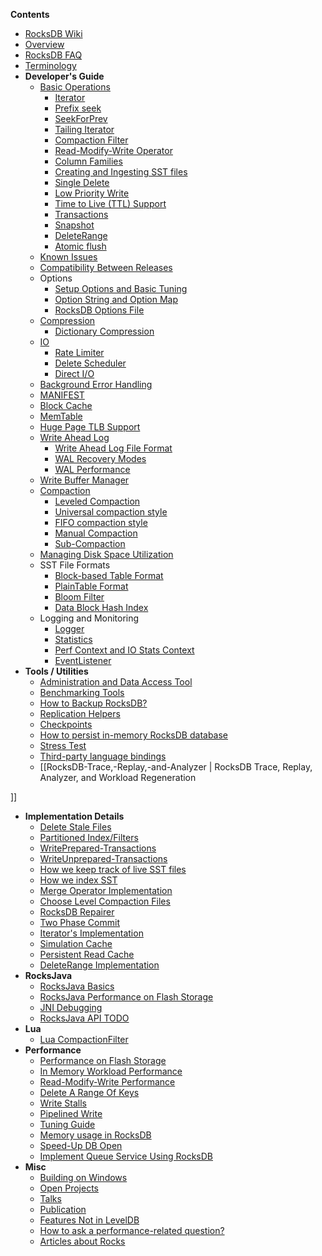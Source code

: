'''Contents'''
* [[Home | RocksDB Wiki]]
* [[RocksDB-Basics | Overview]]
* [[RocksDB FAQ | RocksDB FAQ]]
* [[Terminology|Terminology]]
* '''Developer's Guide''' 
** [[Basic-Operations | Basic Operations]]
*** [[Iterator | Iterator]]
*** [[Prefix-Seek-API-Changes | Prefix seek]]
*** [[SeekForPrev | SeekForPrev]]
*** [[Tailing-Iterator | Tailing Iterator]]
*** [[Compaction-Filter | Compaction Filter]]
*** [[Merge-Operator | Read-Modify-Write Operator]]
*** [[Column-Families | Column Families]]
*** [[Creating-and-Ingesting-SST-files | Creating and Ingesting SST files]]
*** [[Single-Delete | Single Delete]]
*** [[Low Priority Write]]
*** [[Time-to-Live | Time to Live (TTL) Support]]
*** [[Transactions | Transactions]]
*** [[Snapshot | Snapshot]]
*** [[DeleteRange | DeleteRange]]
*** [[Atomic flush | Atomic flush]]
** [[Known-Issues | Known Issues]]
** [[RocksDB Compatibility Between Different Releases|Compatibility Between Releases]]
** Options
*** [[Setup Options and Basic Tuning | Setup Options and Basic Tuning]]
*** [[Option-String-and-Option-Map | Option String and Option Map]]
*** [[RocksDB-Options-File | RocksDB Options File]]
** [[Compression]]
*** [[Dictionary-Compression | Dictionary Compression]]
** [[IO]]
*** [[Rate-Limiter | Rate Limiter]]
*** [[Delete-Scheduler | Delete Scheduler]]
*** [[Direct-IO | Direct I/O]]
** [[Background Error Handling]]
** [[MANIFEST | MANIFEST]]
** [[Block-Cache | Block Cache]]
** [[MemTable | MemTable]]
** [[Allocating-Some-Indexes-and-Bloom-Filters-using-Huge-Page-TLB | Huge Page TLB Support]]
** [[Write Ahead Log]]
*** [[Write Ahead Log File Format | Write Ahead Log File Format]]
*** [[WAL Recovery Modes | WAL Recovery Modes]]
*** [[WAL Performance]]
** [[Write-Buffer-Manager | Write Buffer Manager]]
** [[Compaction | Compaction]]
*** [[Leveled Compaction]]
*** [[Universal-Compaction | Universal compaction style]]
*** [[FIFO-compaction-style | FIFO compaction style]]
*** [[Manual Compaction]]
*** [[Sub-Compaction]]
** [[Managing Disk Space Utilization]]
** SST File Formats
*** [[Rocksdb-BlockBasedTable-Format | Block-based Table Format]]
*** [[PlainTable-Format | PlainTable Format]]
*** [[Rocksdb-Bloom-Filter | Bloom Filter]]
*** [[Data-Block-Hash-Index | Data Block Hash Index]]
** Logging and Monitoring
*** [[Logger | Logger]]
*** [[Statistics | Statistics]]
*** [[Perf-Context-and-IO-Stats-Context | Perf Context and IO Stats Context]]
*** [[EventListener | EventListener]]
* '''Tools / Utilities'''
** [[Administration-and-Data-Access-Tool | Administration and Data Access Tool]]
** [[Benchmarking-Tools | Benchmarking Tools]]
** [https://github.com/facebook/rocksdb/wiki/How-to-backup-RocksDB%3F How to Backup RocksDB?] <!-- note this link must use an external link format bec MediaWiki markup doesn't support special characters in its native namespace -->
** [[Replication Helpers]]
** [[Checkpoints | Checkpoints]]
** [https://github.com/facebook/rocksdb/wiki/How-to-persist-in-memory-RocksDB-database%3F How to persist in-memory RocksDB database] <!-- note this link must use an external link format bec MediaWiki markup doesn't support special characters in its native namespace -->
** [https://github.com/facebook/rocksdb/wiki/Stress-test Stress Test] <!-- note this link must use an external link format bec MediaWiki markup doesn't support special characters in its native namespace -->
** [[Third-party-language-bindings | Third-party language bindings]]
** [[RocksDB-Trace,-Replay,-and-Analyzer | RocksDB Trace, Replay, Analyzer, and Workload Regeneration
]]
* '''Implementation Details'''
** [[Delete Stale Files]]
** [[Partitioned-Index-Filters | Partitioned Index/Filters]]
** [[WritePrepared Transactions | WritePrepared-Transactions]]
** [[WriteUnprepared Transactions | WriteUnprepared-Transactions]]
** [[How-we-keep-track-of-live-SST-files | How we keep track of live SST files]]
** [[Indexing-SST-Files-for-Better-Lookup-Performance | How we index SST]]
** [[Merge-Operator-Implementation | Merge Operator Implementation]]
** [[Choose-Level-Compaction-Files | Choose Level Compaction Files]]
** [[RocksDB Repairer | RocksDB Repairer]]
** [[Two-Phase-Commit-Implementation | Two Phase Commit]]
** [[Iterator-Implementation | Iterator's Implementation]]
** [[Simulation-Cache | Simulation Cache]]
** [[Persistent Read Cache | Persistent Read Cache]]
** [[DeleteRange-Implementation | DeleteRange Implementation]]
* '''RocksJava'''
** [[RocksJava-Basics | RocksJava Basics]]
** [[RocksJava-Performance-on-Flash-Storage | RocksJava Performance on Flash Storage]]
** [[JNI-Debugging | JNI Debugging]]
** [[RocksJava-API-TODO | RocksJava API TODO]]
* '''Lua'''	
** [[Lua CompactionFilter | Lua CompactionFilter]]
* '''Performance'''
** [[Performance-Benchmarks | Performance on Flash Storage]]
** [[RocksDB-In-Memory-Workload-Performance-Benchmarks | In Memory Workload Performance]]
** [[Read-Modify-Write-Benchmarks | Read-Modify-Write Performance]]
** [[Delete-A-Range-Of-Keys | Delete A Range Of Keys]]
** [[Write-Stalls | Write Stalls]]
** [[Pipelined-Write | Pipelined Write]]
** [[RocksDB-Tuning-Guide | Tuning Guide]]
** [[Memory-usage-in-RocksDB | Memory usage in RocksDB]]
** [[Speed-Up DB Open]]
** [[Implement-Queue-Service-Using-RocksDB | Implement Queue Service Using RocksDB]]
* '''Misc'''
** [[Building-on-Windows | Building on Windows]]
** [[Open-Projects | Open Projects]]
** [[ Talks | Talks ]]
** [[ Publication | Publication ]]
** [[Features-Not-in-LevelDB |Features Not in LevelDB]]
** [[How-to-ask-a-performance-related-question|How to ask a performance-related question?]]
** [[ Articles-about-Rocks | Articles about Rocks]]